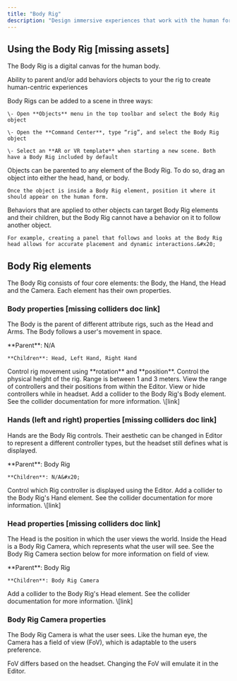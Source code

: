 ```yaml
---
title: "Body Rig"
description: "Design immersive experiences that work with the human form and perspective in a scene."
---
```


## Using the Body Rig \[missing assets]

The Body Rig is a digital canvas for the human body.&#x20;

Ability to parent and/or add behaviors objects to your the rig to create human-centric experiences

<AccordionGroup>
  <Accordion title="Adding a Body Rig to a scene" defaultOpen={false}>
    Body Rigs can be added to a scene in three ways:&#x20;

    \- Open **Objects** menu in the top toolbar and select the Body Rig object

    \- Open the **Command Center**, type “rig”, and select the Body Rig object

    \- Select an **AR or VR template** when starting a new scene. Both have a Body Rig included by default
  </Accordion>

  <Accordion title="Parenting objects to the Body Rig" defaultOpen={false}>
    Objects can be parented to any element of the Body Rig. To do so, drag an object into either the head, hand, or body.

    Once the object is inside a Body Rig element, position it where it should appear on the human form.
  </Accordion>

  <Accordion title="Using behaviors with the Body Rig" defaultOpen={false}>
    Behaviors that are applied to other objects can target Body Rig elements and their children, but the Body Rig cannot have a behavior on it to follow another object.

    For example, creating a panel that follows and looks at the Body Rig head allows for accurate placement and dynamic interactions.&#x20;
  </Accordion>
</AccordionGroup>

## Body Rig elements

The Body Rig consists of four core elements: the Body, the Hand, the Head and the Camera. Each element has their own properties.

### Body properties \[missing colliders doc link]

The Body is the parent of different attribute rigs, such as the Head and Arms. The Body follows a user's movement in space.&#x20;

<AccordionGroup>
  <Accordion title="Parent and Children" defaultOpen={false}>
    **Parent**: N/A

    **Children**: Head, Left Hand, Right Hand
  </Accordion>

  <Accordion title="Transform" defaultOpen={false}>
    Control rig movement using **rotation** and **position**.
  </Accordion>

  <Accordion title="Height" defaultOpen={false}>
    Control the physical height of the rig. Range is between 1 and 3 meters.
  </Accordion>

  <Accordion title="Controller preview" defaultOpen={false}>
    View the range of controllers and their positions from within the Editor.
  </Accordion>

  <Accordion title="Show controller on headset" defaultOpen={false}>
    View or hide controllers while in headset.
  </Accordion>

  <Accordion title="Colliders" defaultOpen={false}>
    Add a collider to the Body Rig's Body element. See the collider documentation for more information. \[link]
  </Accordion>
</AccordionGroup>

### Hands (left and right) properties \[missing colliders doc link]

Hands are the Body Rig controls. Their aesthetic can be changed in Editor to represent a different controller types, but the headset still defines what is displayed.&#x20;

<AccordionGroup>
  <Accordion title="Parent and Children" defaultOpen={false}>
    **Parent**: Body Rig

    **Children**: N/A&#x20;
  </Accordion>

  <Accordion title="Body Rig Hands" defaultOpen={false}>
    Control which Rig controller is displayed using the Editor.&#x20;
  </Accordion>

  <Accordion title="Colliders" defaultOpen={false}>
    Add a collider to the Body Rig's Hand element. See the collider documentation for more information. \[link]
  </Accordion>
</AccordionGroup>

### Head properties \[missing colliders doc link]

The Head is the position in which the user views the world. Inside the Head is a Body Rig Camera, which represents what the user will see. See the Body Rig Camera section below for more information on field of view.&#x20;

<AccordionGroup>
  <Accordion title="Parent and Children" defaultOpen={false}>
    **Parent**: Body Rig

    **Children**: Body Rig Camera
  </Accordion>

  <Accordion title="Colliders" defaultOpen={false}>
    Add a collider to the Body Rig's Head element. See the collider documentation for more information. \[link]
  </Accordion>
</AccordionGroup>

### Body Rig Camera properties

The Body Rig Camera is what the user sees. Like the human eye, the Camera has a field of view (FoV), which is adaptable to the users preference.&#x20;

<Info>
  FoV differs based on the headset. Changing the FoV will emulate it in the Editor.&#x20;
</Info>

<AccordionGroup>
  <Accordion title="Parent and Children" defaultOpen={false} />

  <Accordion title="Orthographic" defaultOpen={false} />

  <Accordion title="Focal length" defaultOpen={false}>

  </Accordion>
</AccordionGroup>